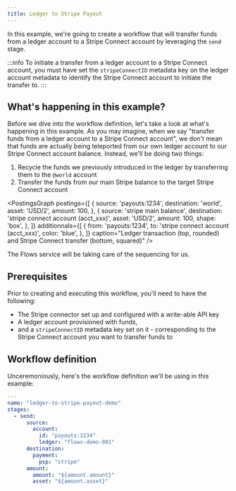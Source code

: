 ```yaml
---
title: Ledger to Stripe Payout
---
```



In this example, we're going to create a workflow that will transfer funds from a ledger account to a Stripe Connect account by leveraging the `send` stage.

:::info
To initiate a transfer from a ledger account to a Stripe Connect account, you must have set the `stripeConnectID` metadata key on the ledger account metadata to identify the Stripe Connect account to initiate the transfer to.
:::

## What's happening in this example?

Before we dive into the workflow definition, let's take a look at what's happening in this example. As you may imagine, when we say "transfer funds from a ledger account to a Stripe Connect account", we don't mean that funds are actually being teleported from our own ledger account to our Stripe Connect account balance. Instead, we'll be doing two things:

1. Recycle the funds we previously introduced in the ledger by transferring them to the `@world` account
2. Transfer the funds from our main Stripe balance to the target Stripe Connect account

<PostingsGraph postings={[
  {
    source: 'payouts:1234',
    destination: 'world',
    asset: 'USD/2',
    amount: 100,
  },
  {
    source: 'stripe main balance',
    destination: 'stripe connect account (acct_xxx)',
    asset: 'USD/2',
    amount: 100,
    shape: 'box',
  },
]} additionnals={[
  {
    from: 'payouts:1234',
    to: 'stripe connect account (acct_xxx)',
    color: 'blue',
  },
]} caption="Ledger transaction (top, rounded) and Stripe Connect transfer (bottom, squared)" />

The Flows service will be taking care of the sequencing for us.

## Prerequisites

Prior to creating and executing this workflow, you'll need to have the following:

* The Stripe connector set up and configured with a write-able API key
* A ledger account provisioned with funds,
* and a `stripeConnectID` metadata key set on it - corresponding to the Stripe Connect account you want to transfer funds to

## Workflow definition

Unceremoniously, here's the workflow definition we'll be using in this example:

```yaml
---
name: "ledger-to-stripe-payout-demo"
stages:
  - send:
      source:
        account:
          id: "payouts:1234"
          ledger: "flows-demo-001"
      destination:
        payment:
          psp: "stripe"
      amount:
        amount: "${amount.amount}"
        asset: "${amount.asset}"
```